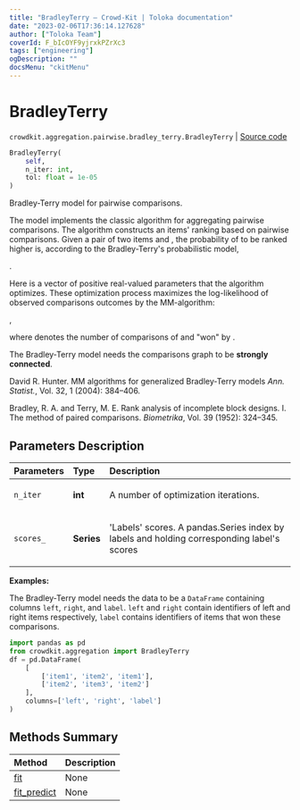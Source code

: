 ```yaml
---
title: "BradleyTerry — Crowd-Kit | Toloka documentation"
date: "2023-02-06T17:36:14.127628"
author: ["Toloka Team"]
coverId: F_bIcOYF9yjrxkPZrXc3
tags: ["engineering"]
ogDescription: ""
docsMenu: "ckitMenu"
---
```


# BradleyTerry
`crowdkit.aggregation.pairwise.bradley_terry.BradleyTerry` | [Source code](https://github.com/Toloka/crowd-kit/blob/v1.2.0/crowdkit/aggregation/pairwise/bradley_terry.py#L15)

```python
BradleyTerry(
    self,
    n_iter: int,
    tol: float = 1e-05
)
```

Bradley-Terry model for pairwise comparisons.

The model implements the classic algorithm for aggregating pairwise comparisons.
The algorithm constructs an items' ranking based on pairwise comparisons. Given
a pair of two items <Formula withoutContainer={true} content="$i$"/> and <Formula withoutContainer={true} content="$j$"/>, the probability of <Formula withoutContainer={true} content="$i$"/> to be ranked higher is,
according to the Bradley-Terry's probabilistic model,

<Formula withoutContainer={true} content="$P(i > j) = \frac{p_i}{p_i + p_j}$"/>.

Here <Formula withoutContainer={true} content="$\boldsymbol{p}$"/> is a vector of positive real-valued parameters that the algorithm optimizes. These
optimization process maximizes the log-likelihood of observed comparisons outcomes by the MM-algorithm:

<Formula withoutContainer={true} content="$L(\boldsymbol{p}) = \sum_{i=1}^n\sum_{j=1}^n[w_{ij}\ln p_i - w_{ij}\ln (p_i + p_j)]$"/>,

where <Formula withoutContainer={true} content="$w_{ij}$"/> denotes the number of comparisons of <Formula withoutContainer={true} content="$i$"/> and <Formula withoutContainer={true} content="$j$"/> "won" by <Formula withoutContainer={true} content="$i$"/>.

<Note mode="note" title="Note">

The Bradley-Terry model needs the comparisons graph to be **strongly connected**.

</Note>

David R. Hunter.
MM algorithms for generalized Bradley-Terry models
*Ann. Statist.*, Vol. 32, 1 (2004): 384–406.

Bradley, R. A. and Terry, M. E.
Rank analysis of incomplete block designs. I. The method of paired comparisons.
*Biometrika*, Vol. 39 (1952): 324–345.

## Parameters Description

| Parameters | Type | Description |
| :----------| :----| :-----------|
`n_iter`|**int**|<p>A number of optimization iterations.</p>
`scores_`|**Series**|<p>&#x27;Labels&#x27; scores. A pandas.Series index by labels and holding corresponding label&#x27;s scores</p>

**Examples:**

The Bradley-Terry model needs the data to be a `DataFrame` containing columns
`left`, `right`, and `label`. `left` and `right` contain identifiers of left and
right items respectively, `label` contains identifiers of items that won these
comparisons.

```python
import pandas as pd
from crowdkit.aggregation import BradleyTerry
df = pd.DataFrame(
    [
        ['item1', 'item2', 'item1'],
        ['item2', 'item3', 'item2']
    ],
    columns=['left', 'right', 'label']
)
```
## Methods Summary

| Method | Description |
| :------| :-----------|
[fit](/docs/crowd-kit/reference/crowdkit.aggregation.pairwise.bradley_terry.BradleyTerry.fit)| None
[fit_predict](/docs/crowd-kit/reference/crowdkit.aggregation.pairwise.bradley_terry.BradleyTerry.fit_predict)| None
